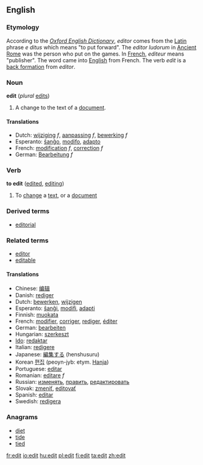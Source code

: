 ==English==
=== Etymology ===

According to the ''[[Oxford English Dictionary]]'', ''editor'' comes from the [[Latin language|Latin]] phrase ''e ditus'' which means "to put forward".  The ''editor ludorum'' in [[Ancient Rome]] was the person who put on the games.  In [[French language|French]], ''editeur'' means "publisher".  The word came into [[English language|English]] from French.   The verb ''edit'' is a [[back formation]] from ''editor''.

===Noun===
;'''edit'''  (''plural'' [[edits]])

#<!--DefA-->A change to the text of a [[document]].

====Translations====
<!--DefA--> 
*Dutch: [[wijziging]] ''f'', [[aanpassing]] ''f'', [[bewerking]] ''f''
*Esperanto: [[ŝanĝo]], [[modifo]], [[adapto]]
*French: [[modification]] ''f'', [[correction]] ''f''
*German: [[Bearbeitung]] ''f''

===Verb===
'''to edit'''  ([[edited]], [[editing]])

#<!--DefB-->To [[change]] a [[text]], or a [[document]]

===Derived terms===
*[[editorial]]

===Related terms===
*[[editor]]
*[[editable]]

====Translations====
<!--DefB--> 
*Chinese: [[编辑]]
*Danish: [[rediger]]
*Dutch: [[bewerken]], [[wijzigen]]
*Esperanto: [[ŝanĝi]], [[modifi]], [[adapti]]
*Finnish: [[muokata]]
*French: [[modifier]], [[corriger]], [[rediger]], [[éditer]]
*German: [[bearbeiten]]
*Hungarian: [[szerkeszt]]
*[[Ido]]: [[redaktar]]
*Italian: [[redigere]]
*Japanese: [[編集する]] (henshusuru)
*Korean [[편집]] (peoyn-jyb: etym. [[Hanja]])
*Portuguese: [[editar]]
*Romanian: [[editare]] ''f''
*Russian:  [[изменять]], [[править]], [[редактировать]]
*Slovak:  [[zmeniť]], [[editovať]]
*Spanish: [[editar]]
*Swedish: [[redigera]]

===Anagrams===
*[[diet]]
*[[tide]]
*[[tied]]

[[fr:edit]]
[[io:edit]]
[[hu:edit]]
[[pl:edit]]
[[fi:edit]]
[[ta:edit]]
[[zh:edit]]
